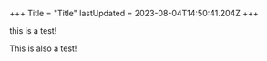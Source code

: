 +++
Title = "Title"
lastUpdated = 2023-08-04T14:50:41.204Z
+++

this is a test!

This is also a test!
